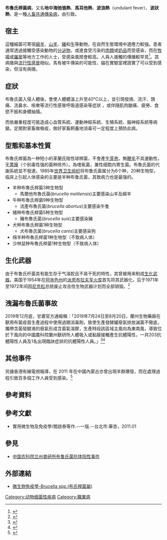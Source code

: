 {{medical}}
{{Infobox Disease
 | Name = 布魯氏桿菌病
 | ICD10 = {{ICD10|A|23||a|20}}
 | ICD9 = {{ICD9|023}}
 | ICDO =
 | Image = Brucella spp.JPG
 | Caption =
 | OMIM =
 | MedlinePlus = 000597
 | eMedicineSubj = med
 | eMedicineTopic = 248
 | DiseasesDB = 1716
 | MeshID = D002006
}}

'''布魯氏桿菌病'''，又名'''地中海弛張熱'''、'''馬耳他熱'''、'''波浪熱'''（undulant fever）、'''波狀熱'''，是一種[[人畜共通傳染病|人畜共通傳染病]]，由{{en-link|布魯氏桿菌屬|Brucella}}引致。

==宿主==
這種細菌可寄宿[[綿羊|綿羊]]、[[山羊|山羊]]、[[豬|豬]]和[[牛|牛]]等動物，在自然生態環境中適應力較強。患者通常透過接觸受感染動物的[[分泌物|分泌物]]，或進食受污染的[[肉類|肉類]]或[[奶品|奶品]]而受感染，而在[[牧場|牧場]]或[[屠房|屠房]]等地方工作的人士，受感染風險會較高。人與人接觸的傳播較罕見<ref>{{cite web|url=http://www.dhsspsni.gov.uk/brucellosis-pathway.pdf |title=Diagnosis and Management of Acute Brucellosis in Primary Care |publisher=Brucella Subgroup of the Northern Ireland Regional Zoonoses Group |date=August 2004 |deadurl=yes |archiveurl=https://web.archive.org/web/20071013043717/http://www.dhsspsni.gov.uk/brucellosis-pathway.pdf |archivedate=2007-10-13 }}</ref>。其病徵與[[流行性感冒|流行性感冒]]相似。馬有被牛傳染的可能性，貓在實驗室裡證實了可以受到感染，但沒有病徵。

==症狀==
布魯氏菌入侵人體後，會使人體體溫上升至40℃以上，並引現發燒、流汗、頭痛、流鼻水、咳嗽等流行性感冒呼吸道感染等症狀 ，或伴隨肌肉酸痛、疲勞、食慾不振和身體抽搐。

而依嚴重程度可能造成心血管系統、運動神經系統、生殖系統、腦神經系統等病變。定期對家畜做檢疫，做好家畜飼養地消毒可一定程度上預防此病。

== 型態和基本性質 ==
布魯氏桿菌為一种短小的革蘭氏陰性球桿菌，不會產生[[芽孢|芽孢]]，無[[鞭毛|鞭毛]]不具運動性，无[[荚膜|荚膜]]（个别毒性强的菌种除外）。為嗜氧菌，兼性细胞内寄生菌。布魯氏菌的代謝系統並不發達。1985年[[世界卫生组织|世界卫生组织]]将布鲁氏菌属分为6个种，20种生物型，临床上引起人体感染的主要是羊种布鲁氏菌，其致病力也是最强的。
*羊种布魯氏桿菌3种生物型
**馬爾他布魯氏菌(''brucella melitensis'')主要感染山羊及綿羊
*牛种布魯氏桿菌9种生物型
**流產布魯氏菌(''brucella abortus'')主要感染牛隻
*猪种布魯氏桿菌5种生物型
**豬布魯氏菌(''brucella suis'')主要感染豬
*犬种布魯氏桿菌1种生物型
**犬布魯氏菌(''brucella canis'')主要感染狗
*绵羊种布魯氏桿菌1种生物型（不致病人体）
*沙林鼠种布魯氏桿菌1种生物型（不致病人体）

== 生化武器 ==
由于布鲁氏杆菌具有能生存于气溶胶且不易干死的特性，其曾被用来制成[[生化武器|生化武器]]。美国于1954年在[[阿肯色州|阿肯色州]]的[[派恩布拉夫军火库|派恩布拉夫军火库]]首先将其武器化，后于1971年至1972年间因[[理查德·尼克松|尼克松]]总统废止攻击性生物武器计划而全部销毁。<ref>{{cite book|last=Woods|first=Jon B.|title=USAMRIID's Medical Management of Biological Casualties Handbook|url=http://www.usamriid.army.mil/education/bluebookpdf/USAMRIID%20BlueBook%206th%20Edition%20-%20Sep%202006.pdf|edition=6th|publisher=[[USAMRIID|U.S. Army Medical Institute of Infectious Diseases]]|location=Fort Detrick, Maryland|date=April 2005|page=53|archive-url=https://web.archive.org/web/20070609104204/http://www.usamriid.army.mil/education/bluebookpdf/USAMRIID%20BlueBook%206th%20Edition%20-%20Sep%202006.pdf|archive-date=2007-06-09}}</ref>

== 洩漏布魯氏菌事故 ==
2019年12月底，甘肅官方通報稱：「2019年7月24日至8月20日，蘭州生物藥廠在獸用布菌疫苗生產過程中使用過期消毒劑，致使生產發酵罐廢氣排放滅菌不徹底，攜帶含菌發酵液的廢氣形成含菌氣溶膠，生產時段該區域主風向為東南風，導致位於下風向的中國農科院蘭州獸研所人體吸入或黏膜接觸產生抗體陽性，一共203抗體陽性人員及1名出現臨牀症狀的抗體陽性人員。」<ref>{{Cite web|title=蘭州生物藥廠洩漏布魯氏菌事故　財新揭陽性感染者破數千　較官方原先公布高十多倍 - 20200916 - 有線中國組 - 有線新聞 CABLE News|url=https://www.youtube.com/watch?v=Jq5a7oxjO48}}</ref><ref>{{Cite web |url=https://www.bbc.com/zhongwen/trad/chinese-news-54191308 |title=中國蘭州生物藥廠洩漏事件導致三千多人得「懶漢病」 官方定性「偶發事件」遭質疑 |access-date=2020-12-09 |archive-date=2021-02-13 |archive-url=https://web.archive.org/web/20210213081336/https://www.bbc.com/zhongwen/trad/chinese-news-54191308 |dead-url=no }}</ref> 

== 其他事件 ==
另據香港有線電視報導，在 2011 年在中國內蒙古亦曾出現羊群爆發，而在處理過程引致百多個工作人員受到感染。<ref>{{Cite web|title=內蒙逾百防疫人員感染布魯氏菌 - 20200921 - 有線中國組 - 有線新聞 CABLE News|url=https://www.youtube.com/watch?v=lMSEIeh78FI}}</ref>

== 參考資料 ==
{{reflist}}

==參考文獻==
{{refbegin}}
*實用微生物及免疫學/閻啟泰等作.--一版.--台北市:華杏，2011.01
{{refend}}

== 參見 ==
*[[中国农科院兰州兽研所布鲁氏菌抗体阳性事件|中国农科院兰州兽研所布鲁氏菌抗体阳性事件]]

== 外部連結 ==
* [http://smallcollation.blogspot.com/2013/01/brucella-spp.html 微生物免疫學-Brucella spp.(布氏桿菌屬)] {{Wayback|url=http://smallcollation.blogspot.com/2013/01/brucella-spp.html |date=20210213081324 }}

{{Gram-negative proteobacterial diseases}}
{{職業安全與健康}}
{{Authority control}}

[[Category:动物细菌性疾病|Category:动物细菌性疾病]]
[[Category:職業病|Category:職業病]]